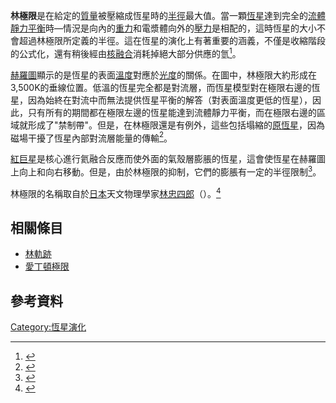 {{roughtranslation|time=2012-09-16T23:38:52+00:00}}
'''林極限'''是在給定的[[質量|質量]]被壓縮成恆星時的[[半徑|半徑]]最大值。當一顆[[恆星|恆星]]達到完全的[[流體靜力平衡|流體靜力平衡]]時—情況是向內的[[重力|重力]]和電漿體向外的[[壓力|壓力]]是相配的，這時恆星的大小不會超過林極限所定義的半徑。這在恆星的演化上有著重要的涵義，不僅是收縮階段的公式化，還有稍後經由[[核融合|核融合]]消耗掉絕大部分供應的氫<ref>{{cite conference
 | author=[[馬丁·史瓦西|Martin Schwarzschild]]
 | title =The Study of Stellar Structure
 | booktitle =Theoretical Principles in Astrophysics and Relativity
 | pages =1-14
 | publisher =University of Chicago Press
 | date =May 27-29, 1975
 | location =University of Chicago
}}</ref>。

[[赫羅圖|赫羅圖]]顯示的是恆星的表面[[溫度|溫度]]對應於[[光度|光度]]的關係。在圖中，林極限大約形成在3,500K的垂線位置。低溫的恆星完全都是對流層，而恆星模型對在極限右邊的恆星，因為始終在對流中而無法提供恆星平衡的解答（對表面溫度更低的恆星），因此，只有所有的期間都在極限左邊的恆星能達到流體靜力平衡，而在極限右邊的區域就形成了"禁制帶"。但是，在林極限還是有例外，這些包括塌縮的[[原恆星|原恆星]]，因為磁場干擾了恆星內部對流層能量的傳輸<ref name="clowes">{{cite web
 |last        = Clowes
 |first       = Chris
 |date        = July 3, 2005
 |url         = http://www.peripatus.gen.nz/Astronomy/HerRusDia.html
 |title       = Hertzsprung-Russell Diagram
 |publisher   = Peripatus
 |accessdate  = 2007-05-04
 |deadurl     = yes
 |archiveurl  = https://web.archive.org/web/20070510011938/http://www.peripatus.gen.nz/Astronomy/HerRusDia.html
 |archivedate = 2007年5月10日
}}</ref>。

[[紅巨星|紅巨星]]是核心進行氦融合反應而使外面的氣殼層膨脹的恆星，這會使恆星在赫羅圖上向上和向右移動。但是，由於林極限的抑制，它們的膨脹有一定的半徑限制<ref>{{cite journal
 | author=Hayashi, Chushiro; Hoshi, Reun
 | title=Outer Envelope of Giant Stars with Surface Convection Zone
 | journal=Publications of the Astronomical Society of Japan
 | year=1961
 | volume=13
 | pages=442–449
 | url=http://adsabs.harvard.edu/abs/1961PASJ...13..442H
 | accessdate=2007-05-03
 | archive-date=2019-08-09
 | archive-url=https://web.archive.org/web/20190809084409/http://adsabs.harvard.edu/abs/1961PASJ...13..442H
 | dead-url=no
 }}</ref>。

林極限的名稱取自於[[日本|日本]]天文物理學家[[林忠四郎|林忠四郎]]（{{lang|en|Chushiro Hayashi}}）。<ref>{{cite web
 | last =Tenn
 | first =Joe
 | date =June 8, 2004
 | url =http://www.phys-astro.sonoma.edu/BruceMedalists/Hayashi/
 | title =Chushiro Hayashi
 | publisher =Sonoma State University
 | accessdate =2007-05-03
 | archive-date =2016-03-04
 | archive-url =https://web.archive.org/web/20160304200032/http://www.phys-astro.sonoma.edu/BruceMedalists/Hayashi/
 | dead-url =yes
 }}</ref>

== 相關條目 ==
* [[林軌跡|林軌跡]]
* [[愛丁頓極限|愛丁頓極限]]

== 參考資料 ==
<references />

{{恆星}}

[[Category:恆星演化|Category:恆星演化]]
